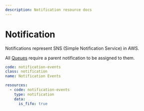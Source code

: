```yaml
---
description: Notification resource docs
---
```


# Notification

Notifications represent SNS (Simple Notification Service) in AWS.

All [Queues](../compute/queue) require a parent notification to be assigned to them.

```yaml
code: notification-events
class: notification
name: Notification Events

resources:
  - code: notification-events
    type: notification
    data:
      is_fifo: true
```
